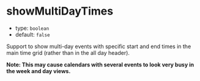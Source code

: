
# showMultiDayTimes

- type: `boolean`
- default: `false`

Support to show multi-day events with specific start and end times in the main time grid (rather than in the all day header).

**Note: This may cause calendars with several events to look very busy in the week and day views.**

<Story id="props--show-multi-day-times" />
